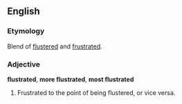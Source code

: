 ==English==

===Etymology===
Blend of [[fluster]]ed and [[frustrate]]d.

===Adjective===
'''flustrated''', '''more flustrated''', '''most flustrated'''

# Frustrated to the point of being flustered, or vice versa.
